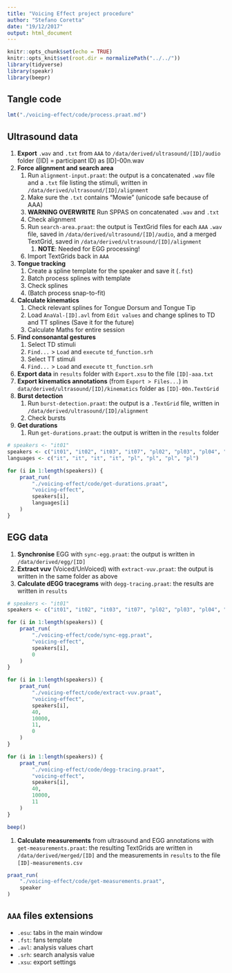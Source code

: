 ```yaml
---
title: "Voicing Effect project procedure"
author: "Stefano Coretta"
date: "19/12/2017"
output: html_document
---
```


```r
knitr::opts_chunk$set(echo = TRUE)
knitr::opts_knit$set(root.dir = normalizePath("../../"))
library(tidyverse)
library(speakr)
library(beepr)
```

## Tangle code

```r
lmt("./voicing-effect/code/process.praat.md")
```


## Ultrasound data

1. **Export** `.wav` and `.txt` from `AAA` to `/data/derived/ultrasound/[ID]/audio` folder ([ID] = participant ID) as [ID]-00n.wav
1. **Force alignment and search area**
   1. Run `alignment-input.praat`: the output is a concatenated `.wav` file and a `.txt` file listing the stimuli, written in `/data/derived/ultrasound/[ID]/alignment`
   1. Make sure the `.txt` contains "Mowie" (unicode safe because of AAA)
   1. **WARNING OVERWRITE** Run SPPAS on concatenated `.wav` and `.txt`
   1. Check alignment
   1. Run `search-area.praat`: the output is TextGrid files for each `AAA` `.wav` file, saved in `/data/derived/ultrasound/[ID]/audio`, and a merged TextGrid, saved in `/data/derived/ultrasound/[ID]/alignment`
        1. **NOTE**: Needed for EGG processing!
   1. Import TextGrids back in `AAA`
1. **Tongue tracking**
   1. Create a spline template for the speaker and save it (`.fst`)
   1. Batch process splines with template
   1. Check splines
   1. (Batch process snap-to-fit)
1. **Calculate kinematics**
   1. Check relevant splines for Tongue Dorsum and Tongue Tip
   1. Load `AnaVal-[ID].avl` from `Edit values` and change splines to TD and TT splines (Save it for the future)
   1. Calculate Maths for entire session
1. **Find consonantal gestures**
   1. Select TD stimuli
   1. `Find...` > `Load` and `execute` `td_function.srh`
   1. Select TT stimuli
   1. `Find...` > `Load` and `execute` `tt_function.srh`
1. **Export data** in `results` folder with `Export.xsu` to the file `[ID]-aaa.txt`
1. **Export kinematics annotations** (from `Export > Files...`) in `data/derived/ultrasound/[ID]/kinematics` folder as `[ID]-00n.TextGrid`
1. **Burst detection**
   1. Run `burst-detection.praat`: the output is a `.TextGrid` file, written in `/data/derived/ultrasound/[ID]/alignment`
   1. Check bursts
1. **Get durations**
   1. Run `get-durations.praat`: the output is written in the `results` folder
   
```r
# speakers <- "it01"
speakers <- c("it01", "it02", "it03", "it07", "pl02", "pl03", "pl04", "pl05")
languages <- c("it", "it", "it", "it", "pl", "pl", "pl", "pl")

for (i in 1:length(speakers)) {
    praat_run(
        "./voicing-effect/code/get-durations.praat",
        "voicing-effect",
        speakers[i],
        languages[i]
    )
}
```


## EGG data

1. **Synchronise** EGG with `sync-egg.praat`: the output is written in `/data/derived/egg/[ID]`
1. **Extract vuv** (Voiced/UnVoiced) with `extract-vuv.praat`: the output is written in the same folder as above
1. **Calculate dEGG tracegrams** with `degg-tracing.praat`: the results are written in `results`

```r
# speakers <- "it01"
speakers <- c("it01", "it02", "it03", "it07", "pl02", "pl03", "pl04", "pl05")

for (i in 1:length(speakers)) {
    praat_run(
        "./voicing-effect/code/sync-egg.praat",
        "voicing-effect",
        speakers[i],
        0
    )
}

for (i in 1:length(speakers)) {
    praat_run(
        "./voicing-effect/code/extract-vuv.praat",
        "voicing-effect",
        speakers[i],
        40,
        10000,
        11,
        0
    )
}

for (i in 1:length(speakers)) {
    praat_run(
        "./voicing-effect/code/degg-tracing.praat",
        "voicing-effect",
        speakers[i],
        40,
        10000,
        11
    )
}

beep()
```

1. **Calculate measurements** from ultrasound and EGG annotations with `get-measurements.praat`: the resulting TextGrids are written in `/data/derived/merged/[ID]` and the measurements in `results` to the file `[ID]-measurements.csv`

```r
praat_run(
    "./voicing-effect/code/get-measurements.praat",
    speaker
)
```


## `AAA` files extensions
* `.esu`: tabs in the main window
* `.fst`: fans template
* `.avl`: analysis values chart
* `.srh`: search analysis value
* `.xsu`: export settings
